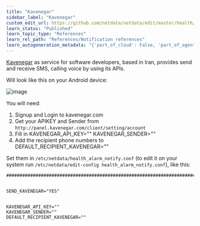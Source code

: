 ```yaml
---
title: "Kavenegar"
sidebar_label: "Kavenegar"
custom_edit_url: https://github.com/netdata/netdata/edit/master/health/notifications/kavenegar/README.md
learn_status: "Published"
learn_topic_type: "References"
learn_rel_path: "References/Notification references"
learn_autogeneration_metadata: "{'part_of_cloud': False, 'part_of_agent': True}"
---
```



[Kavenegar](https://kavenegar.com/) as service for software developers, based in Iran, provides send and receive SMS, calling voice by using its APIs.

Will look like this on your Android device:

![image](https://cloud.githubusercontent.com/assets/17090999/20034652/620b6100-a39b-11e6-96af-4f83b8e830e2.png)

You will need:

1.  Signup and Login to kavenegar.com
2.  Get your APIKEY and Sender from `http://panel.kavenegar.com/client/setting/account`
3.  Fill in KAVENEGAR_API_KEY="" KAVENEGAR_SENDER=""
4.  Add the recipient phone numbers to DEFAULT_RECIPIENT_KAVENEGAR=""

Set them in `/etc/netdata/health_alarm_notify.conf` (to edit it on your system run `/etc/netdata/edit-config health_alarm_notify.conf`), like this:

```
###############################################################################


SEND_KAVENEGAR="YES"


KAVENEGAR_API_KEY=""
KAVENEGAR_SENDER=""
DEFAULT_RECIPIENT_KAVENEGAR=""
```


